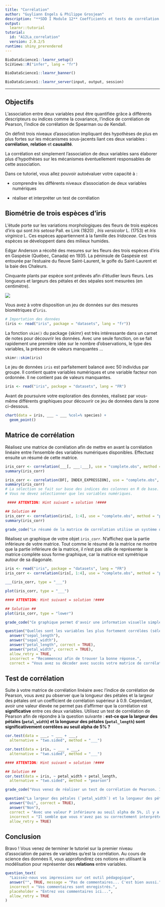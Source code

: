 ```yaml
---
title: "Corrélation"
author: "Guyliann Engels & Philippe Grosjean"
description: "**SDD I Module 12** Coefficients et tests de corrélation."
output:
  learnr::tutorial
tutorial:
  id: "A12La_correlation"
  version: 2.0.2/5
runtime: shiny_prerendered
---
```


```r
BioDataScience1::learnr_setup()
SciViews::R("infer", lang = "fr")
```

```r
BioDataScience1::learnr_banner()
```

```r
BioDataScience1::learnr_server(input, output, session)
```

------------------------------------------------------------------------

## Objectifs

L'association entre deux variables peut être quantifiée grâce à différents descripteurs ou indices comme la covariance, l'indice de corrélation de Pearson, l'indice de corrélation de Spearman ou de Kendall.

On définit trois niveaux d'association impliquant des hypothèses de plus en plus fortes sur les mécanismes sous-jacents liant ces deux variables : **corrélation**, **relation** et **causalité**.

La corrélation est simplement l'association de deux variables sans élaborer plus d'hypothèses sur les mécanismes éventuellement responsables de cette association.

Dans ce tutoriel, vous allez pouvoir autoévaluer votre capacité à :

-   comprendre les différents niveaux d'association de deux variables numériques

-   réaliser et interpréter un test de corrélation

## Biométrie de trois espèces d'iris

L'étude porte sur les variations morphologiques des fleurs de trois espèces d'iris qui sont *Iris setosa* Pall. ex Link (1820) , *Iris versicolor* L. (1753) et *Iris virginica* L. Ces espèces appartiennent à la famille des *Iridaceae*. Ces trois espèces se développent dans des milieux humides.

Edgar Anderson a récolté des mesures sur les fleurs des trois espèces d'iris en Gaspésie (Québec, Canada) en 1935. La péninsule de Gaspésie est entourée par l'estuaire du fleuve Saint-Laurent, le golfe du Saint-Laurent et la baie des Chaleurs.

Cinquante plants par espèce sont prélevés afin d'étudier leurs fleurs. Les longueurs et largeurs des pétales et des sépales sont mesurées (en centimètre).

![](images/iris.jpg)

Vous avez à votre disposition un jeu de données sur des mesures biométriques d'`iris`.

```r
# Importation des données
(iris <- read("iris", package = "datasets", lang = "fr"))
```

La fonction `skim()` du package {skimr} est très intéressante dans un carnet de notes pour découvrir les données. Avec une seule fonction, on se fait rapidement une première idée sur le nombre d'observations, le type des variables, la présence de valeurs manquantes ...

```r
skimr::skim(iris)
```

Le jeu de données `iris` est parfaitement balancé avec 50 individus par groupe. Il contient quatre variables numériques et une variable facteur non ordonnée. Il ne contient pas de valeurs manquantes.

```r
iris <- read("iris", package = "datasets", lang = "FR")
```

Avant de poursuivre votre exploration des données, réalisez par vous-même différents graphiques pour découvrir ce jeu de données dans la zone ci-dessous.

```r
chart(data = iris, ___ ~ ___ %col=% species) +
  geom_point()
```

## Matrice de corrélation

Réalisez une matrice de corrélation afin de mettre en avant la corrélation linéaire entre l'ensemble des variables numériques disponibles. Effectuez ensuite un résumé de cette matrice.

<!-- Attention que le snippet se réfère à cor() alors qu'on utilise correlation() ici => homogénéiser, ou au moins le préciser. Ce serait aussi utile de rappeler les variables du tableau en début de cet exercice car on est passé à une autre page! -->

<!-- 💬 **Un snippet est disponible pour réaliser une matrice de corrélation à l'aide d'une fonction différente `.escor: correlation matrix`.** -->

```r
iris_corr <- correlation(___[, ___:___], use = "complete.obs", method = "___")
summary(iris_corr)
```

```r
iris_corr <- correlation(DF[, INDEX_EXPRESSION], use = "complete.obs", method = "pearson")
summary(iris_corr)
# La sélection se fait sur base des indices des colonnes en R de base. 
# Vous ne devez sélectionner que les variables numériques.

 #### ATTENTION: Hint suivant = solution !####
```

```r
## Solution ##
iris_corr <- correlation(iris[, 1:4], use = "complete.obs", method = "pearson")
summary(iris_corr)
```

```r
grade_code("Le résumé de la matrice de corrélation utilise un système de légende particulier pour mettre en avant les variables les plus corrélées. Assurez-vous de bien comprendre les symboles utilisés ., + ou encore B (explicité en dernière ligne).")
```

Réalisez un graphique de votre objet `iris_corr`. N'affichez que la partie inférieure de votre matrice. Tout comme le résumé de la matrice ne montre que la partie inférieure de la matrice, il n'est pas utile de représenter la matrice complète sous forme graphique, car la matrice est symétrique autour de sa diagonale.

```r
iris <- read("iris", package = "datasets", lang = "FR")
iris_corr <- correlation(iris[, 1:4], use = "complete.obs", method = "pearson")
```

```r
___(iris_corr, type = "___")
```

```r
plot(iris_corr, type = "___")

#### ATTENTION: Hint suivant = solution !####
```

```r
## Solution ##
plot(iris_corr, type = "lower")
```

```r
grade_code("Ce graphique permet d'avoir une information visuelle simple à analyser. La couleur utilisée, l'élongation de l'ellipse et le sens de l'ellipse sont porteurs d'information sur la corrélation entre les paires de variables étudiées. Répondez à la question suivante.")
```

```r
question("Quelles sont les variables les plus fortement corrélées (sélectionnez les deux variables les plus corrélées) ?",
  answer("sepal_length"),
  answer("sepal_width"),
  answer("petal_length", correct = TRUE),
  answer("petal_width", correct = TRUE),
  allow_retry = TRUE,
  incorrect = "Recommencez afin de trouver la bonne réponse.",
  correct = "Vous avez su décoder avec succès votre matrice de corrélation.")
```

## Test de corrélation

Suite à votre matrice de corrélation linéaire avec l'indice de corrélation de Pearson, vous avez pu observer que la longueur des pétales et la largeur des pétales ont un coefficient de corrélation supérieur à 0.9. Cependant, avoir une valeur élevée ne permet pas d'affirmer que la corrélation est **significative** entre ces deux variables. Utilisez un test de corrélation de Pearson afin de répondre à la question suivante : **est-ce que la largeur des pétales (`petal_width`) et la longueur des pétales (`petal_length`) sont significativement corrélées au seuil alpha de 5% ?**

```r
cor.test(data = ___, ~ ___ + ___,
  alternative = "two.sided", method = "___")
```

```r
cor.test(data = iris, ~ ___ + ___, 
  alternative = "two.sided", method = "___")

#### ATTENTION: Hint suivant = solution !####
```

```r
## Solution ##
cor.test(data = iris, ~ petal_width + petal_length, 
  alternative = "two.sided", method = "pearson")
```

```r
grade_code("Vous venez de réaliser un test de corrélation de Pearson. Il ne vous reste plus qu'à répondre à la question ci-dessous pour vous assurer que vous êtes capable d'interpréter ce test d'hypothèse.")
```

```r
question("La largeur des pétales (`petal_width`) et la longueur des pétales (`petal_length`) sont-elles significativement corrélées au seuil alpha de 5% ?",
  answer("Oui", correct = TRUE),
  answer("Non"),
  correct = "Avec une valeur P inférieure au seuil alpha de 5%, il y a rejet de l'hypothèse nulle.", 
  incorrect = "Il semble que vous n'avez pas su correctement interpréter ce test. Vérifez votre compréhension de ses hypothèses nulle et alternative, ainsi que la façon de décider laquelle favoriser.", 
  allow_retry = TRUE)
```

## Conclusion

Bravo ! Vous venez de terminer le tutoriel sur la premier niveau d'association de paires de variables qu'est la corrélation. Au cours de science des données II, vous approfondirez ces notions en utilisant la modélisation pour représenter des **relations** entre variables.

```r
question_text(
  "Laissez-nous vos impressions sur cet outil pédagogique",
  answer("", TRUE, message = "Pas de commentaires... C'est bien aussi."),
  incorrect = "Vos commentaires sont enregistrés.",
  placeholder = "Entrez vos commentaires ici...",
  allow_retry = TRUE
)
```
